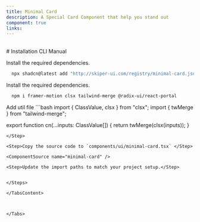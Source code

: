 ```yaml
---
title: Minimal Card
description: A Special Card Component that help you stand out
component: true
links:
---
```


<ComponentPreview
  name="minimal-card-demo"
  className="[&_.preview>[data-orientation=vertical]]:sm:max-w-[70%]"
  description="All variations"
/>

<br/>
# Installation

<Tabs defaultValue="cli">

<TabsList>
  <TabsTrigger value="cli">CLI</TabsTrigger>
  <TabsTrigger value="manual">Manual</TabsTrigger>
</TabsList>

<TabsContent value="cli">

<Steps>

<Step>

Install the required dependencies.

```bash
  npx shadcn@latest add "http://skiper-ui.com/registry/minimal-card.json"
```

</Step>


</Steps>

</TabsContent>

<TabsContent value="manual">

<Steps>

<Step>

Install the required dependencies.

```bash
  npm i framer-motion clsx tailwind-merge @radix-ui/react-portal
```

</Step>

<Step>
Add util file
```bash
import { ClassValue, clsx } from "clsx";
import { twMerge } from "tailwind-merge";
 
export function cn(...inputs: ClassValue[]) {
  return twMerge(clsx(inputs));
}
```
</Step>

<Step>Copy the source code to `components/ui/minimal-card.tsx` </Step>

<ComponentSource name="minimal-card" />

<Step>Update the import paths to match your project setup.</Step>


</Steps>

</TabsContent>



</Tabs>
